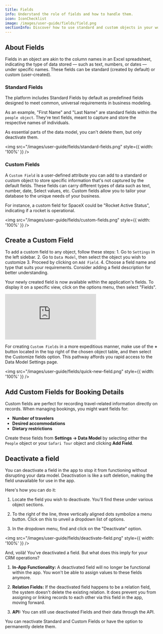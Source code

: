 ```yaml
---
title: Fields
info: Understand the role of fields and how to handle them.
icon: IconChecklist
image: /images/user-guide/fields/field.png
sectionInfo: Discover how to use standard and custom objects in your workspace.
---
```


## About Fields

Fields in an object are akin to the column names in an Excel spreadsheet, indicating the type of data stored — such as text, numbers, or dates — under specific names. These fields can be standard (created by default) or custom (user-created).

### Standard Fields

The platform includes Standard Fields by default as predefined fields designed to meet common, universal requirements in business modeling.

As an example, "First Name" and "Last Name" are standard fields within the `people object`. They're text fields, meant to capture and store the respective names of individuals.

As essential parts of the data model, you can't delete them, but only deactivate them.

<img
  src="/images/user-guide/fields/standard-fields.png"
  style={{ width: '100%' }}
/>

### Custom Fields

A `Custom Field` is a user-defined attribute you can add to a standard or custom object to store specific information that's not captured by the default fields. These fields can carry different types of data such as text, number, date, Select values, etc. Custom fields allow you to tailor your database to the unique needs of your business.

For instance, a custom field for SpaceX could be "Rocket Active Status", indicating if a rocket is operational.

<img
  src="/images/user-guide/fields/custom-fields.png"
  style={{ width: '100%' }}
/>

## Create a Custom Field

To add a custom field to any object, follow these steps: 1. Go to `Settings` in the left sidebar. 2. Go to `Data Model`, then select the object you wish to customize 3. Proceed by clicking on `Add Field`. 4. Choose a field name and type that suits your requirements. Consider adding a field description for better understanding.

Your newly created field is now available within the application's fields. To display it on a specific view, click on the options menu, then select "Fields".

<div
  style={{
    padding: '71.15% 0 0 0',
    position: 'relative',
    margin: '32px 0px 0px',
  }}
>
  <iframe
    src="https://player.vimeo.com/video/927628219?autoplay=1&loop=1&autopause=0&background=1&amp;app_id=58479"
    frameBorder="0"
    allow="autoplay; fullscreen; picture-in-picture; clipboard-write"
    style={{
      position: 'absolute',
      top: 0,
      left: 0,
      width: '100%',
      height: '100%',
      borderRadius: '16px',
      border: '2px solid black',
    }}
    title="Export data"
  ></iframe>
</div>
<script src="https://player.vimeo.com/api/player.js"></script>

For creating `Custom Fields` in a more expeditious manner, make use of the **+** button located in the top right of the chosen object table, and then select the Customize fields option. This pathway affords you rapid access to the Data Model Settings page.

<img
  src="/images/user-guide/fields/quick-new-field.png"
  style={{ width: '100%' }}
/>

## Add Custom Fields for Booking Details

Custom fields are perfect for recording travel-related information directly on records. When managing bookings, you might want fields for:

- **Number of travelers**
- **Desired accommodations**
- **Dietary restrictions**

Create these fields from **Settings → Data Model** by selecting either the `People` object or your `Safari Tour` object and clicking **Add Field**.

## Deactivate a field

You can deactivate a field in the app to stop it from functioning without disrupting your data model. Deactivation is like a soft deletion, making the field unavailable for use in the app.

Here's how you can do it:

1. Locate the field you wish to deactivate. You'll find these under various object sections.

2. To the right of the line, three vertically aligned dots symbolize a menu button. Click on this to unveil a dropdown list of options.

3. In the dropdown menu, find and click on the "Deactivate" option.

<img
  src="/images/user-guide/fields/deactivate-field.png"
  style={{ width: '100%' }}
/>

And, voilà! You've deactivated a field. But what does this imply for your CRM operations?

1. **In-App Functionality:** A deactivated field will no longer be functional within the app. You won't be able to assign values to these fields anymore.

2. **Relation Fields:** If the deactivated field happens to be a relation field, the system doesn't delete the existing relation. It does prevent you from assigning or linking records to each other via this field in the app, moving forward.

3. **API:** You can still use deactivated Fields and their data through the API.

You can reactivate Standard and Custom Fields or have the option to permanently delete them.

<ArticleEditContent></ArticleEditContent>
